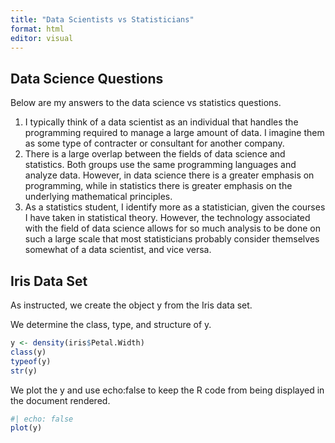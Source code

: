 ```yaml
---
title: "Data Scientists vs Statisticians"
format: html
editor: visual
---
```


## Data Science Questions

Below are my answers to the data science vs statistics questions.

<ol>

<li>
I typically think of a data scientist as an individual that handles the programming required to manage a large amount of data. I imagine them as some type of contracter or consultant for another company.
</li>

<li>
There is a large overlap between the fields of data science and statistics. Both groups use the same programming languages and analyze data. However, in data science there is a greater emphasis on programming, while in statistics there is greater emphasis on the underlying mathematical principles.
</li>

<li>
As a statistics student, I identify more as a statistician, given the courses I have taken in statistical theory. However, the technology associated with the field of data science allows for so much analysis to be done on such a large scale that most statisticians probably consider themselves somewhat of a data scientist, and vice versa.
</li>

</ol>

## Iris Data Set

As instructed, we create the object y from the Iris data set.

We determine the class, type, and structure of y.

```r
y <- density(iris$Petal.Width)
class(y)
typeof(y)
str(y)
```

We plot the y and use echo:false to keep the R code from being displayed in the document rendered.

```r
#| echo: false
plot(y)
```
